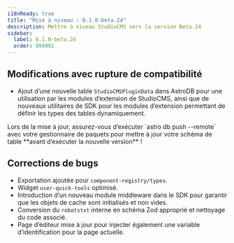 ```yaml
---
i18nReady: true
title: "Mise à niveau : 0.1.0-beta.24"
description: Mettre à niveau StudioCMS vers la version Beta.24
sidebar:
  label: 0.1.0-beta.24
  order: 999991
---
```



<QuickUpdate />

## Modifications avec rupture de compatibilité

- Ajout d’une nouvelle table `StudioCMSPluginData` dans AstroDB pour une utilisation par les modules d’extension de StudioCMS, ainsi que de nouveaux utilitaires de SDK pour les modules d’extension permettant de définir les types des tables dynamiquement.

<Aside>
Lors de la mise à jour, assurez-vous d’exécuter `astro db push --remote` avec votre gestionnaire de paquets pour mettre à jour votre schéma de table **avant d’exécuter la nouvelle version** !
</Aside>

## Corrections de bugs

- Exportation ajoutée pour `component-registry/types`.
- Widget `user-quick-tools` optimisé.
- Introduction d’un nouveau module middleware dans le SDK pour garantir que les objets de cache sont initialisés et non vides.
- Conversion du `robotstxt` interne en schéma Zod approprié et nettoyage du code associé.
- Page d’éditeur mise à jour pour injecter également une variable d’identification pour la page actuelle.
